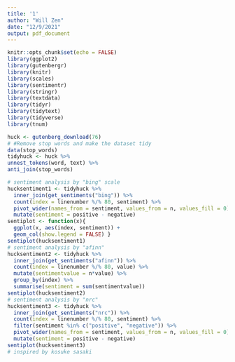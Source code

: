 ```yaml
---
title: '1'
author: "Will Zen"
date: "12/9/2021"
output: pdf_document
---
```


```r
knitr::opts_chunk$set(echo = FALSE)
library(ggplot2)
library(gutenbergr)
library(knitr)
library(scales)
library(sentimentr)
library(stringr)
library(textdata)
library(tidyr)
library(tidytext)
library(tidyverse)
library(tnum)
```

```r
huck <- gutenberg_download(76)
# #Remove stop words and make the dataset tidy
data(stop_words)
tidyhuck <- huck %>%
unnest_tokens(word, text) %>%
anti_join(stop_words)
```

```r
# sentiment analysis by "bing" scale
hucksentiment1 <- tidyhuck %>%
  inner_join(get_sentiments("bing")) %>%
  count(index = linenumber %/% 80, sentiment) %>%
  pivot_wider(names_from = sentiment, values_from = n, values_fill = 0) %>%
  mutate(sentiment = positive - negative)
sentiplot <- function(x){
  ggplot(x, aes(index, sentiment)) +
  geom_col(show.legend = FALSE) }
sentiplot(hucksentiment1)
# sentiment analysis by "afinn"
hucksentiment2 <- tidyhuck %>%
  inner_join(get_sentiments("afinn")) %>%
  count(index = linenumber %/% 80, value) %>%
  mutate(sentimentvalue = n*value) %>%
  group_by(index) %>%
  summarise(sentiment = sum(sentimentvalue))
sentiplot(hucksentiment2)
# sentiment analysis by "nrc"
hucksentiment3 <- tidyhuck %>%
  inner_join(get_sentiments("nrc")) %>%
  count(index = linenumber %/% 80, sentiment) %>%
  filter(sentiment %in% c("positive", "negative")) %>%
  pivot_wider(names_from = sentiment, values_from = n, values_fill = 0) %>%
  mutate(sentiment = positive - negative)
sentiplot(hucksentiment3)
# inspired by kosuke sasaki
```
